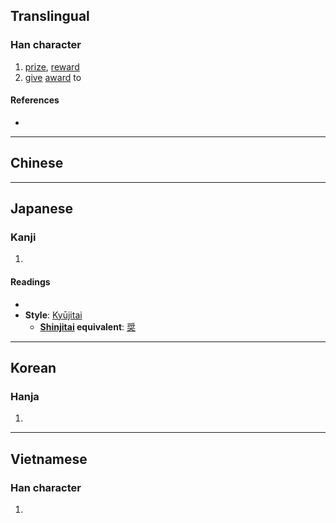 {{character info/new}}
{{also|奖|奨|獎}}
==Translingual==

===Han character===
{{Han char|rn=37|rad=大|as=11|sn=14|four=|canj=VIK|ids=⿱將大}}

# [[prize]], [[reward]]
# [[give]] [[award]] to

====References====
* {{Han ref|kx=0254.010|dkj=05997|dj=0515.240|hdz=10548.030|uh=596C|ud=22892}}

----

==Chinese==
{{zh-see|獎|v}}

----

==Japanese==

===Kanji===
{{ja-kanji|grade=|rs=大11}}

# {{defn|lang=ja|sort=大11}}

====Readings====
* {{ja-readings|on=[[しょう]] (shō), [[そう]] (sō)|kun=[[すすめる]] (susumeru)}}
* '''Style''': [[Kyūjitai]]
** '''[[shinjitai|Shinjitai]] equivalent''': [[奨]]

----

==Korean==

===Hanja===
{{ko-hanja|hangeul=장|rv=jang|mr=chang}}

# {{defn|lang=ko|sort=大11}}

----

==Vietnamese==

===Han character===
{{vi-hantu|[[tưởng]]|rs=大11}}

# {{defn|lang=vi|sort=大11}}